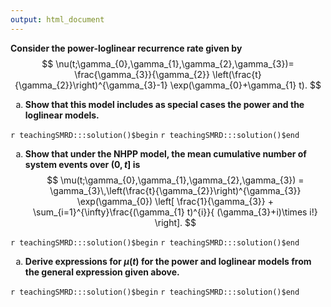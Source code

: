 ```yaml
---
output: html_document
---
```


__Consider the power-loglinear recurrence rate given by__
$$
\nu(t;\gamma_{0},\gamma_{1},\gamma_{2},\gamma_{3})=
\frac{\gamma_{3}}{\gamma_{2}} 
\left(\frac{t}{\gamma_{2}}\right)^{\gamma_{3}-1}
\exp(\gamma_{0}+\gamma_{1} t). 
$$

a. __Show that this model includes as special cases the power and the loglinear models.__

`r teachingSMRD:::solution()$begin`
`r teachingSMRD:::solution()$end`

a. __Show that under the NHPP model, the mean cumulative number of system events over $(0,t]$ is__
$$
 \mu(t;\gamma_{0},\gamma_{1},\gamma_{2},\gamma_{3}) =
 \gamma_{3}\,\left(\frac{t}{\gamma_{2}}\right)^{\gamma_{3}}
 \exp(\gamma_{0})
 \left[
   \frac{1}{\gamma_{3}} +
   \sum_{i=1}^{\infty}\frac{(\gamma_{1} t)^{i}}{ (\gamma_{3}+i)\times i!}  \right]. 
$$

`r teachingSMRD:::solution()$begin`
`r teachingSMRD:::solution()$end`

a. __Derive expressions for $\mu(t)$ for the power and loglinear models from the general expression given above.__

`r teachingSMRD:::solution()$begin`
`r teachingSMRD:::solution()$end`

